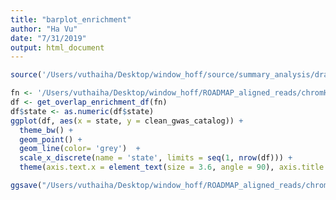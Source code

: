 ```yaml
---
title: "barplot_enrichment"
author: "Ha Vu"
date: "7/31/2019"
output: html_document
---
```


```r
source('/Users/vuthaiha/Desktop/window_hoff/source/summary_analysis/draw_overlap_enrichment_heatmap.R')
```

```r
fn <- '/Users/vuthaiha/Desktop/window_hoff/ROADMAP_aligned_reads/chromHMM_model/model_100_state/gwas_catalog_analysis/gwas_catalog_enrichment.txt'
df <- get_overlap_enrichment_df(fn)
df$state <- as.numeric(df$state)
ggplot(df, aes(x = state, y = clean_gwas_catalog)) + 
  theme_bw() + 
  geom_point() + 
  geom_line(color= 'grey')  + 
  scale_x_discrete(name = 'state', limits = seq(1, nrow(df))) + 
  theme(axis.text.x = element_text(size = 3.6, angle = 90), axis.title.x = element_text(size = 10))

ggsave("/Users/vuthaiha/Desktop/window_hoff/ROADMAP_aligned_reads/chromHMM_model/model_100_state/gwas_catalog_analysis/gwas_catalog_enrichment.png", width = 6, height = 3, dpi = 300)
```
